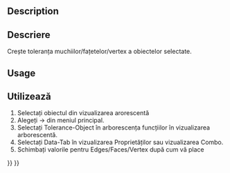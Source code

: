 <languages/>
{{Docnav
|[[OpenSCAD_ResizeMeshFeature|Resize Mesh Feature]]
|[[OpenSCAD_Edgestofaces|Convert Edges To Faces]]
|[[OpenSCAD_Workbench|OpenSCAD]]
|IconL=OpenSCAD_ResizeMeshFeature.svg
|IconR=OpenSCAD_Edgestofaces.svg
|IconC=Workbench_OpenSCAD.svg
}}

<div class="mw-translate-fuzzy">
{{GuiCommand
|Name=OpenSCAD IncreaseTolerance‏‎Feature
|MenuLocation=OpenSCAD → Increase Tolerance Feature‏‎
|Workbenches=[[OpenSCAD Workbench|OpenSCAD]]
|Shortcut=
|SeeAlso=
}}
</div>

==Description== 

==Descriere==
Crește toleranța muchiilor/fațetelor/vertex a obiectelor selectate.

==Usage== 

==Utilizează==
#Selectați obiectul din vizualizarea arorescentă
#Alegeți {{KEY| OpenSCAD}}  →  {{KEY|[[Image:OpenSCAD_IncreaseTolerance.png|32px]] Increase Tolerance Feature}}  din meniul principal.
#Selectați  Tolerance-Object în arborescența funcțiilor în vizualizarea arborescentă.
#Selectați Data-Tab în vizualizarea Proprietăților sau vizualizarea Combo.
#Schimbați valorile pentru  Edges/Faces/Vertex după cum vă place


{{Docnav
|[[OpenSCAD_ResizeMeshFeature|Resize Mesh Feature]]
|[[OpenSCAD_Edgestofaces|Convert Edges To Faces]]
|[[OpenSCAD_Workbench|OpenSCAD]]
|IconL=OpenSCAD_ResizeMeshFeature.svg
|IconR=OpenSCAD_Edgestofaces.svg
|IconC=Workbench_OpenSCAD.svg
}}

{{OpenSCAD_Tools_navi{{#translation:}}}}
{{Userdocnavi{{#translation:}}}}
